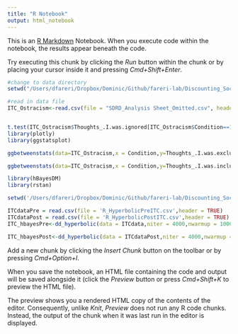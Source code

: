 ```yaml
---
title: "R Notebook"
output: html_notebook
---
```


This is an [R Markdown](http://rmarkdown.rstudio.com) Notebook. When you execute code within the notebook, the results appear beneath the code. 

Try executing this chunk by clicking the *Run* button within the chunk or by placing your cursor inside it and pressing *Cmd+Shift+Enter*. 

```r
#change to data directory
setwd("/Users/dfareri/Dropbox/Dominic/Github/fareri-lab/Discounting_Social/ProlificData_MP/")

#read in data file
ITC_Ostracism<-read.csv(file = "SDRD_Analysis Sheet_Omitted.csv", header = TRUE)


t.test(ITC_Ostracism$Thoughts_.I.was.ignored[ITC_Ostracism$Condition==1],ITC_Ostracism$Thoughts_.I.was.ignored[ITC_Ostracism$Condition==2])
library(plotly)
library(ggstatsplot)

ggbetweenstats(data=ITC_Ostracism,x = Condition,y=Thoughts_.I.was.excluded,plot.type = "violin",type = "nonparametric",pairwise_comparisons=FALSE,results.subtitle = TRUE, ylab = "Subjective Ratings: Exclusion",xlab = "Group (1 = Exclusion, 2 = Inclusion)")
```


```r
ggbetweenstats(data=ITC_Ostracism,x = Condition,y=Thoughts_.I.was.included,plot.type = "violin",type = "nonparametric",pairwise_comparisons=FALSE,results.subtitle = TRUE, ylab = "Subjective Ratings: Inclusion",xlab = "Group (1 = Exclusion, 2 = Inclusion)")
```
```r
library(hBayesDM)
library(rstan)

setwd('/Users/dfareri/Dropbox/Dominic/Github/fareri-lab/Discounting_Social/ProlificData_MP')

ITCdataPre = read.csv(file = 'R_HyperbolicPreITC.csv',header = TRUE)
ITCdataPost = read.csv(file = 'R_HyperbolicPostITC.csv',header = TRUE)
ITC_hbayesPre<-dd_hyperbolic(data = ITCdata,niter = 4000,nwarmup = 1000,nchain = 4, ncore = 1, nthin = 1, inits = "vb", indPars = "mean",modelRegressor = FALSE, vb = FALSE, inc_postpred = FALSE, adapt_delta = 0.95, stepsize = 1,max_treedepth = 10)

ITC_hbayesPost<-dd_hyperbolic(data = ITCdataPost,niter = 4000,nwarmup = 1000,nchain = 4, ncore = 1, nthin = 1, inits = "vb", indPars = "mean",modelRegressor = FALSE, vb = FALSE, inc_postpred = FALSE, adapt_delta = 0.95, stepsize = 1,max_treedepth = 10)

```

Add a new chunk by clicking the *Insert Chunk* button on the toolbar or by pressing *Cmd+Option+I*.

When you save the notebook, an HTML file containing the code and output will be saved alongside it (click the *Preview* button or press *Cmd+Shift+K* to preview the HTML file). 

The preview shows you a rendered HTML copy of the contents of the editor. Consequently, unlike *Knit*, *Preview* does not run any R code chunks. Instead, the output of the chunk when it was last run in the editor is displayed.

